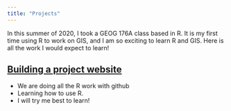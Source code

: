 ```yaml
---
title: "Projects"
---
```


In this summer of 2020, I took a GEOG 176A class based in R. It is my first time using R to work on GIS, and I am so exciting to learn R and GIS. Here is all the work I would expect to learn! 

## [Building a project website](https://ousdon.github.io/geog176a-summer-2020-lab1/index.html)

- We are doing all the R work with github 
- Learning how to use R.
- I will try me best to learn!

